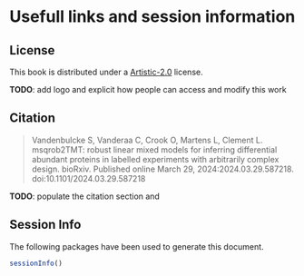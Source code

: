 # Usefull links and session information{#sec-end}

## License

This book is distributed under a
[Artistic-2.0](https://opensource.org/license/artistic-2-0) license.

**TODO**: add logo and explicit how people can access and modify this work

## Citation

> Vandenbulcke S, Vanderaa C, Crook O, Martens L, Clement L.
msqrob2TMT: robust linear mixed models for inferring differential
abundant proteins in labelled experiments with arbitrarily complex
design. bioRxiv. Published online March 29, 2024:2024.03.29.587218.
doi:10.1101/2024.03.29.587218

**TODO**: populate the citation section and 

## Session Info

The following packages have been used to generate this document.

```r
sessionInfo()
```

